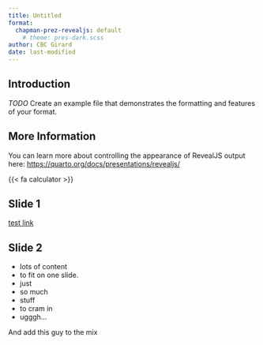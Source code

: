 ```yaml
---
title: Untitled
format:
  chapman-prez-revealjs: default
    # theme: pres-dark.scss
author: CBC Girard
date: last-modified
---
```


## Introduction

*TODO* Create an example file that demonstrates the formatting and features of your format.

## More Information

You can learn more about controlling the appearance of RevealJS output here: <https://quarto.org/docs/presentations/revealjs/>

::: header
{{< fa calculator >}}
:::


## Slide 1
[test link](https://quarto.org/docs/presentations/revealjs/)


## Slide 2
- lots of content
- to fit on one slide.
- just
- so much 
- stuff
- to cram in
- ugggh...

::: aside
::: {.fragment .cloud}
And add this guy to the mix
:::
:::